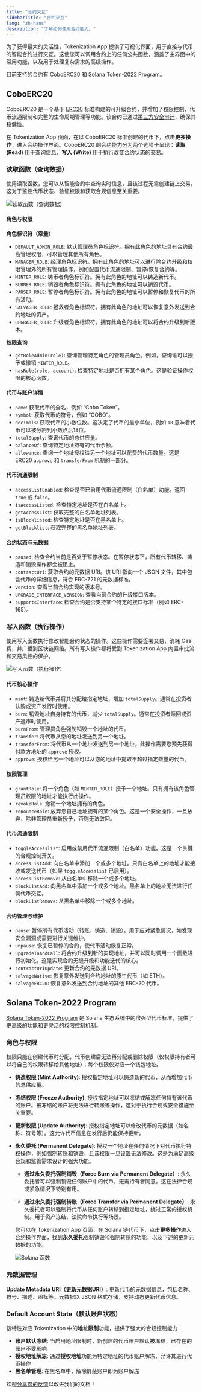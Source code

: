 ```yaml
---
title: "合约交互"
sidebarTitle: "合约交互"
lang: "zh-hans"
description: "了解如何使用合约能力。"
---
```


为了获得最大的灵活性，Tokenization App 提供了可视化界面，用于直接与代币的智能合约进行交互。这使您可以调用合约上的任何公共函数，涵盖了主界面中的常用功能，以及用于处理复杂需求的高级操作。

目前支持的合约有 CoboERC20 和 Solana Token-2022 Program。

## CoboERC20

CoboERC20 是一个基于 [ERC20](https://docs.openzeppelin.com/contracts/5.x/erc20) 标准构建的可升级合约，并增加了权限控制、代币流通限制和完整的生命周期管理等功能。该合约已通过[第三方安全审计](https://d.cobo.com/public/documents/blocksec_CoboTokenization_v1.0-signed.pdf)，确保其稳健性。

在 Tokenization App 页面，在以 CoboERC20 标准创建的代币下，点击**更多操作**，进入合约操作界面。CoboERC20 的合约能力分为两个选项卡呈现：**读取 (Read)** 用于查询信息，**写入 (Write)** 用于执行改变合约状态的交易。

### 读取函数（查询数据）

使用读取函数，您可以从智能合约中查询实时信息，且该过程无需创建链上交易。这对于监控代币状态、验证权限和获取合规信息至关重要。

<img src="/cn/images/portal-apps/tokenization/function-read.png" className="screenshot_modal" alt="读取函数（查询数据）"/>

#### 角色与权限
**角色标识符（常量）**
- `DEFAULT_ADMIN_ROLE`: 默认管理员角色标识符。拥有此角色的地址具有合约最高管理权限，可以管理其他所有角色。
- `MANAGER_ROLE`: 经理角色标识符。拥有此角色的地址可以进行除合约升级和权限管理外的所有管理操作，例如配置代币流通限制、暂停/恢复合约等。
- `MINTER_ROLE`: 铸币者角色标识符。拥有此角色的地址可以铸造新代币。
- `BURNER_ROLE`: 销毁者角色标识符。拥有此角色的地址可以销毁代币。
- `PAUSER_ROLE`: 暂停者角色标识符。拥有此角色的地址可以暂停和恢复代币的所有活动。
- `SALVAGER_ROLE`: 拯救者角色标识符。拥有此角色的地址可以恢复意外发送到合约地址的资产。
- `UPGRADER_ROLE`: 升级者角色标识符。拥有此角色的地址可以将合约升级到新版本。

**权限查询**
- `getRoleAdmin(role)`: 查询管理特定角色的管理员角色。例如，查询谁可以授予或撤销 `MINTER_ROLE`。
- `hasRole(role, account)`: 检查特定地址是否拥有某个角色。这是验证操作权限的核心函数。

#### 代币与账户详情
- `name`: 获取代币的全名，例如 “Cobo Token”。
- `symbol`: 获取代币的符号，例如 “COBO”。
- `decimals`: 获取代币的小数位数。这决定了代币的最小单位，例如 `18` 意味着代币可以被分割到小数点后18位。
- `totalSupply`: 查询代币的总供应量。
- `balanceOf`: 查询特定地址持有的代币余额。
- `allowance`: 查询一个地址授权给另一个地址可以花费的代币数量。这是 ERC20 `approve` 和 `transferFrom` 机制的一部分。

#### 代币流通限制
- `accessListEnabled`: 检查是否已启用代币流通限制（白名单）功能。返回 `true` 或 `false`。
- `isAccessListed`: 检查特定地址是否在白名单上。
- `getAccessList`: 获取完整的白名单地址列表。
- `isBlocklisted`: 检查特定地址是否在黑名单上。
- `getBlocklist`: 获取完整的黑名单地址列表。

#### 合约状态与元数据
- `paused`: 检查合约当前是否处于暂停状态。在暂停状态下，所有代币转移、铸造和销毁操作都会被阻止。
- `contractUri`: 获取合约的元数据 URI。该 URI 指向一个 JSON 文件，其中包含代币的详细信息，符合 ERC-721 的元数据标准。
- `version`: 查看当前合约实现的版本号。
- `UPGRADE_INTERFACE_VERSION`: 查看当前合约的升级接口版本。
- `supportsInterface`: 检查合约是否支持某个特定的接口标准（例如 ERC-165）。

### 写入函数（执行操作）

使用写入函数执行修改智能合约状态的操作。这些操作需要签署交易，消耗 Gas 费，并广播到区块链网络。所有写入操作都将受到 Tokenization App 内置审批流和交易风控的保护。

<img src="/cn/images/portal-apps/tokenization/function-write.png" className="screenshot_modal" alt="写入函数（执行操作）"/>

#### 代币核心操作
- `mint`: 铸造新代币并将其分配给指定地址，增加 `totalSupply`。通常在投资者认购或资产发行时使用。
- `burn`: 销毁地址自身持有的代币，减少 `totalSupply`。通常在投资者赎回或资产退市时使用。
- `burnFrom`: 管理员角色强制销毁一个地址的代币。
- `transfer`: 将代币从您的地址发送到另一个地址。
- `transferFrom`: 将代币从一个地址发送到另一个地址。此操作需要您预先获得付款方地址的 `approve` 授权。
- `approve`: 授权给另一个地址可以从您的地址中提取不超过指定数量的代币。

#### 权限管理
- `grantRole`: 将一个角色（如 `MINTER_ROLE`）授予一个地址。只有拥有该角色管理员权限的地址才能执行此操作。
- `revokeRole`: 撤销一个地址拥有的角色。
- `renounceRole`: 放弃您自己地址拥有的某个角色。这是一个安全操作，一旦放弃，除非管理员重新授予，否则无法取回。

#### 代币流通限制
- `toggleAccesslist`: 启用或禁用代币流通限制（白名单）功能。这是一个关键的合规控制开关。
- `accessListAdd`: 向白名单中添加一个或多个地址。只有白名单上的地址才能接收或发送代币（如果 `toggleAccesslist` 已启用）。
- `accessListRemove`: 从白名单中移除一个或多个地址。
- `blockListAdd`: 向黑名单中添加一个或多个地址。黑名单上的地址无法进行任何代币交互。
- `blockListRemove`: 从黑名单中移除一个或多个地址。

#### 合约管理与维护
- `pause`: 暂停所有代币活动（转账、铸造、销毁）。用于应对紧急情况，如发现安全漏洞或需要进行关键维护。
- `unpause`: 恢复已暂停的合约，使代币活动恢复正常。
- `upgradeToAndCall`: 将合约升级到新的实现地址，并可以同时调用一个函数进行初始化。这是实现合约无缝升级和功能迭代的核心。
- `contractUriUpdate`: 更新合约的元数据 URI。
- `salvageNative`: 恢复意外发送到合约地址的原生代币（如 ETH）。
- `salvageERC20`: 恢复意外发送到合约地址的其他 ERC-20 代币。

## Solana Token-2022 Program

[Solana Token-2022 Program](https://www.solana-program.com/docs/token-2022) 是 Solana 生态系统中的增强型代币标准，提供了更高级的功能和更灵活的权限控制机制。

### 角色与权限

权限只能在创建代币时分配，代币创建后无法再分配或删除权限（仅权限持有者可以将自己的权限转移给其他地址）；每个权限仅对应一个钱包地址。
- **铸造权限 (Mint Authority)**: 授权指定地址可以铸造新的代币，从而增加代币的总供应量。
- **冻结权限 (Freeze Authority)**: 授权指定地址可以冻结或解冻任何持有该代币的账户。被冻结的账户将无法进行转账等操作，这对于执行合规或安全措施至关重要。
- **更新权限 (Update Authority)**: 授权指定地址可以修改代币的元数据（如名称、符号等）。这允许代币信息在发行后仍能保持更新。
- **永久委托 (Permanent Delegate)**: 授权一个地址在任何情况下对代币执行特权操作，例如强制转账和销毁，且该权限一旦设置无法修改。这是为满足高级合规和监管需求设计的强大功能。

    - **通过永久委托强制销毁（Force Burn via Permanent Delegate）**: 永久委托者可以强制销毁任何账户中的代币，无需持有者同意。这在法律合规或紧急情况下特别有用。

    - **通过永久委托强制转账（Force Transfer via Permanent Delegate）**: 永久委托者可以强制将代币从任何账户转移到指定地址，绕过正常的授权机制。用于资产冻结、法院命令执行等场景。

    <Note>您可以在 Tokenization App 页面，在 Solana 链代币下，点击**更多操作**进入合约操作界面，找到**永久委托**强制销毁和强制转账的功能，以及下述的更新元数据的功能。</Note>
    
    <img src="/cn/images/portal-apps/tokenization/functions-solana.png" className="screenshot_modal" alt="Solana 函数"/>

### 元数据管理

**Update Metadata URI（更新元数据URI）**: 更新代币的元数据信息，包括名称、符号、描述、图标等。元数据以 JSON 格式存储，支持动态更新代币信息。

### Default Account State（默认账户状态）

该特性对应 Tokenization 中的**地址限制**功能，提供了强大的合规控制能力：

- **账户默认冻结**: 当启用地址限制时，新创建的代币账户默认被冻结，已存在的账户不受影响
- **授权地址解冻**: 通过**授权地址**功能为特定地址的代币账户解冻，允许其进行代币操作
- **黑名单管理**: 在黑名单中，解除屏蔽账户即为账户解冻

<Tip>欢迎[分享您的反馈](https://forms.zohopublic.com/cobo/form/DocumentFeedbackForm/formperma/QvLOhxJv1_JMsJ-1dleZ8Itb_7rzN-LtgvsDdxosoVI?referrername=manuals)以改进我们的文档！</Tip>
